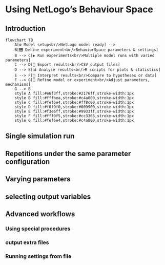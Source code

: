 # Using NetLogo's Behaviour Space {#sim-behavior-space}

## Introduction

```mermaid
flowchart TB
    A[⚙️ Model setup<br/>NetLogo model ready] -->
    B[🎛️ Define experiment<br/>BehaviorSpace parameters & settings]
    B --> C[▶️ Run experiments<br/>Multiple model runs with varied parameters]
    C --> D[💾 Export results<br/>CSV output files]
    D --> E[📊 Analyse results<br/>R scripts for plots & statistics]
    E --> F[🧩 Interpret results<br/>Compare to hypotheses or data]
    F --> G[🔁 Refine model or experiment<br/>Adjust parameters, mechanisms]
    G --> B
    style A fill:#e6f3ff,stroke:#2176ff,stroke-width:1px
    style B fill:#fffbea,stroke:#c4a000,stroke-width:1px
    style C fill:#fef6e4,stroke:#ff8c00,stroke-width:1px
    style D fill:#f0f9f0,stroke:#009900,stroke-width:1px
    style E fill:#f3e6ff,stroke:#9933ff,stroke-width:1px
    style F fill:#fff0f5,stroke:#cc3366,stroke-width:1px
    style G fill:#fef6e4,stroke:#c4a000,stroke-width:1px
```

## Single simulation run



## Repetitions under the same parameter configuration


## Varying parameters


## selecting output variables


## Advanced workflows

### Using special procedures

### output extra files

### Running settings from file

